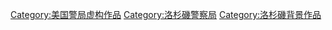 [[Category:美国警局虚构作品|Category:美国警局虚构作品]]
[[Category:洛杉磯警察局|Category:洛杉磯警察局]]
[[Category:洛杉磯背景作品|Category:洛杉磯背景作品]]